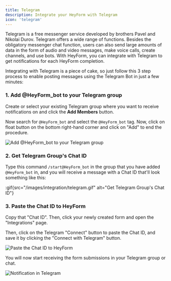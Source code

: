 ```yaml
---
title: Telegram
description: Integrate your HeyForm with Telegram
icon: 'telegram'
---
```


Telegram is a free messenger service developed by brothers Pavel and Nikolai Durov. Telegram offers a wide range of functions. Besides the obligatory messenger chat function, users can also send large amounts of data in the form of audio and video messages, make voice calls, create channels, and use bots. With HeyForm, you can integrate with Telegram to get notifications for each HeyForm completion.

Integrating with Telegram is a piece of cake, so just follow this 3 step process to enable posting messages using the Telegram Bot in just a few minutes:

### 1. Add @HeyForm_bot to your Telegram group

Create or select your existing Telegram group where you want to receive notifications on and click the **Add Members** button.

Now search for `@HeyForm_bot` and select the `@HeyForm_bot` tag. Now, click on float button on the bottom right-hand corner and click on "Add" to end the procedure.

<img
  src="/images/integration/telegram.png"
  alt="Add @HeyForm_bot to your Telegram group"
  data-zoomable
/>

### 2. Get Telegram Group's Chat ID

Type this command `/start@HeyForm_bot` in the group that you have added `@HeyForm_bot` in, and you will receive a message with a Chat ID that'll look something like this:

:gif{src="/images/integration/telegram.gif" alt="Get Telegram Group's Chat ID"}

### 3. Paste the Chat ID to HeyForm

Copy that "Chat ID". Then, click your newly created form and open the "Integrations" page.

Then, click on the Telegram "Connect" button to paste the Chat ID, and save it by clicking the "Connect with Telegram" button.

<img
  src="/images/integration/telegram-02.png"
  alt="Paste the Chat ID to HeyForm"
  data-zoomable
/>

You will now start receiving the form submissions in your Telegram group or chat.

<img
  src="/images/integration/telegram-03.png"
  alt="Notification in Telegram"
/>
